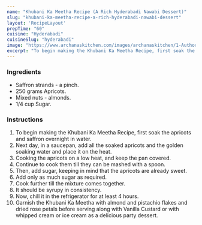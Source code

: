 ---
name: "Khubani Ka Meetha Recipe (A Rich Hyderabadi Nawabi Dessert)"
slug: "khubani-ka-meetha-recipe-a-rich-hyderabadi-nawabi-dessert"
layout: 'RecipeLayout'
prepTime: "60"
cuisine: "Hyderabadi"
cuisineSlug: "hyderabadi"
image: "https://www.archanaskitchen.com/images/archanaskitchen/1-Author/Madhuri_Aggarwal/Khubani_Ka_Meetha_1600.jpg"
excerpt: "To begin making the Khubani Ka Meetha Recipe, first soak the apricots and saffron overnight in water"
---

### Ingredients

- Saffron strands - a pinch.
- 250 grams Apricots.
- Mixed nuts - almonds.
- 1/4 cup Sugar.

### Instructions

1. To begin making the Khubani Ka Meetha Recipe, first soak the apricots and saffron overnight in water.
1. Next day, in a saucepan, add all the soaked apricots and the golden soaking water and place it on the heat.
1. Cooking the apricots on a low heat, and keep the pan covered.
1. Continue to cook them till they can be mashed with a spoon.
1. Then, add sugar, keeping in mind that the apricots are already sweet.
1. Add only as much sugar as required.
1. Cook further till the mixture comes together.
1. It should be syrupy in consistency.
1. Now, chill it in the refrigerator for at least 4 hours.
1. Garnish the Khubani Ka Meetha with almond and pistachio flakes and dried rose petals before serving along with Vanilla Custard or with whipped cream or ice cream as a delicious party dessert.
